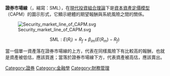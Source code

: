 {{NoteTA |G1=Economics |G2=Math}}
{{多個問題|
{{Expert|time=2011-08-10}}
{{expand|time=2009-12-08T05:55:23+00:00}}
{{unreferenced|time=2009-12-08T05:55:23+00:00}}
}}
'''證券市場線'''（{{lang-en|Securities Market Line}}，縮寫：SML），在[[現代投資組合理論|現代投資組合理論]]下是[[資本資產定價模型|資本資產定價模型]]（CAPM）的圖示形式，它顯示總體的期望報酬與系統風險之間的關係。

[[File:Security_market_line_of_CAPM.svg|thumb]]

:<math>\mathrm{SML} : E(R_i) = R_f + \beta_{im}(E(R_m) - R_f)\,</math>

當一個單一資產落在證券市場線的上方，代表在同樣風險下有比較高的報酬，也就是資產被低估，應該買進；當落於證券市場線下方，代表資產被高估，應該賣出。

[[Category:證券|Category:證券]]
[[Category:金融學|Category:金融學]]
[[Category:財務管理|Category:財務管理]]